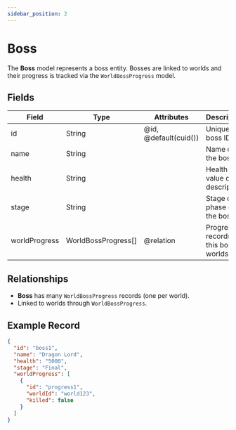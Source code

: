 ```yaml
---
sidebar_position: 2
---
```


# Boss

The **Boss** model represents a boss entity. Bosses are linked to worlds and their progress is tracked via the `WorldBossProgress` model.

## Fields

<table>
  <thead>
    <tr>
      <th>Field</th>
      <th>Type</th>
      <th>Attributes</th>
      <th>Description</th>
    </tr>
  </thead>
  <tbody>
    <tr>
      <td>id</td>
      <td>String</td>
      <td>@id, @default(cuid())</td>
      <td>Unique boss ID</td>
    </tr>
    <tr>
      <td>name</td>
      <td>String</td>
      <td></td>
      <td>Name of the boss</td>
    </tr>
    <tr>
      <td>health</td>
      <td>String</td>
      <td></td>
      <td>Health value or description</td>
    </tr>
    <tr>
      <td>stage</td>
      <td>String</td>
      <td></td>
      <td>Stage or phase of the boss</td>
    </tr>
    <tr>
      <td>worldProgress</td>
      <td>WorldBossProgress[]</td>
      <td>@relation</td>
      <td>Progress records for this boss in worlds</td>
    </tr>
  </tbody>
</table>

## Relationships

- **Boss** has many `WorldBossProgress` records (one per world).
- Linked to worlds through `WorldBossProgress`.

## Example Record

```json
{
  "id": "boss1",
  "name": "Dragon Lord",
  "health": "5000",
  "stage": "Final",
  "worldProgress": [
    {
      "id": "progress1",
      "worldId": "world123",
      "killed": false
    }
  ]
}
```
